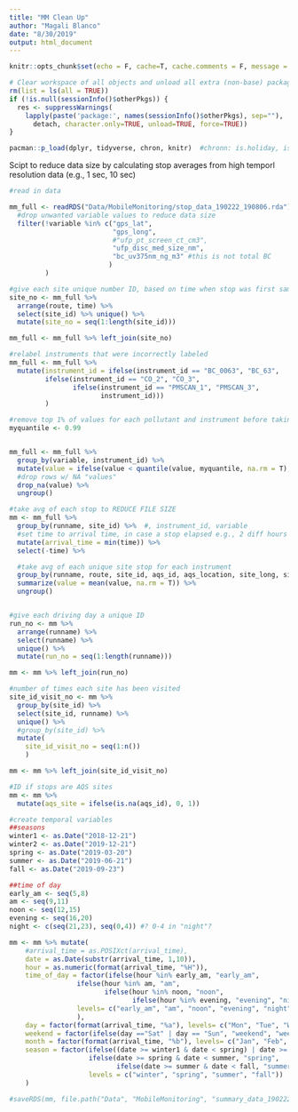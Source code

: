 ```yaml
---
title: "MM Clean Up"
author: "Magali Blanco"
date: "8/30/2019"
output: html_document
---
```


```r
knitr::opts_chunk$set(echo = F, cache=T, cache.comments = F, message = F, warning = F, tidy.opts=list(width.cutoff=60), tidy=TRUE, fig.height = 8)  

# Clear workspace of all objects and unload all extra (non-base) packages
rm(list = ls(all = TRUE))
if (!is.null(sessionInfo()$otherPkgs)) {
  res <- suppressWarnings(
    lapply(paste('package:', names(sessionInfo()$otherPkgs), sep=""),
      detach, character.only=TRUE, unload=TRUE, force=TRUE))
}

pacman::p_load(dplyr, tidyverse, chron, knitr)  #chronn: is.holiday, is.weekend

```

Scipt to reduce data size by calculating stop averages from high temporl resolution data (e.g., 1 sec, 10 sec)

```r
#read in data

mm_full <- readRDS("Data/MobileMonitoring/stop_data_190222_190806.rda") %>%
  #drop unwanted variable values to reduce data size
  filter(!variable %in% c("gps_lat",
                          "gps_long",
                          #"ufp_pt_screen_ct_cm3",
                          "ufp_disc_med_size_nm",
                          "bc_uv375nm_ng_m3" #this is not total BC
                         )
         )

#give each site unique number ID, based on time when stop was first sampled
site_no <- mm_full %>%
  arrange(route, time) %>%
  select(site_id) %>% unique() %>%
  mutate(site_no = seq(1:length(site_id)))

mm_full <- mm_full %>% left_join(site_no)

#relabel instruments that were incorrectly labeled
mm_full <- mm_full %>%
  mutate(instrument_id = ifelse(instrument_id == "BC_0063", "BC_63",
         ifelse(instrument_id == "CO_2", "CO_3",
                ifelse(instrument_id == "PMSCAN_1", "PMSCAN_3",
                       instrument_id)))
         )

#remove top 1% of values for each pollutant and instrument before taking avg
myquantile <- 0.99


mm_full <- mm_full %>%
  group_by(variable, instrument_id) %>%
  mutate(value = ifelse(value < quantile(value, myquantile, na.rm = T), value, NA)) %>%
  #drop rows w/ NA "values"
  drop_na(value) %>%
  ungroup()

#take avg of each stop to REDUCE FILE SIZE
mm <- mm_full %>%
  group_by(runname, site_id) %>%  #, instrument_id, variable
  #set time to arrival time, in case a stop elapsed e.g., 2 diff hours
  mutate(arrival_time = min(time)) %>%
  select(-time) %>%

  #take avg of each unique site stop for each instrument
  group_by(runname, route, site_id, aqs_id, aqs_location, site_long, site_lat, duration_sec, arrival_time, instrument_id, variable, site_no) %>%
  summarize(value = mean(value, na.rm = T)) %>%
  ungroup()


#give each driving day a unique ID
run_no <- mm %>%
  arrange(runname) %>%
  select(runname) %>%
  unique() %>%
  mutate(run_no = seq(1:length(runname)))

mm <- mm %>% left_join(run_no)

#number of times each site has been visited
site_id_visit_no <- mm %>%
  group_by(site_id) %>%
  select(site_id, runname) %>%
  unique() %>%
  #group_by(site_id) %>%
  mutate(
    site_id_visit_no = seq(1:n())
    )

mm <- mm %>% left_join(site_id_visit_no)

#ID if stops are AQS sites
mm <- mm %>%
  mutate(aqs_site = ifelse(is.na(aqs_id), 0, 1))

#create temporal variables
##seasons
winter1 <- as.Date("2018-12-21")
winter2 <- as.Date("2019-12-21")
spring <- as.Date("2019-03-20")
summer <- as.Date("2019-06-21")
fall <- as.Date("2019-09-23")

##time of day
early_am <- seq(5,8)
am <- seq(9,11)
noon <- seq(12,15)
evening <- seq(16,20)
night <- c(seq(21,23), seq(0,4)) #? 0-4 in "night"?

mm <- mm %>% mutate(
    #arrival_time = as.POSIXct(arrival_time),
    date = as.Date(substr(arrival_time, 1,10)),
    hour = as.numeric(format(arrival_time, "%H")),
    time_of_day = factor(ifelse(hour %in% early_am, "early_am",
                 ifelse(hour %in% am, "am",
                        ifelse(hour %in% noon, "noon",
                               ifelse(hour %in% evening, "evening", "night")))),
                 levels= c("early_am", "am", "noon", "evening", "night")
                 ),
    day = factor(format(arrival_time, "%a"), levels= c("Mon", "Tue", "Wed", "Thu", "Fri", "Sat", "Sun")),
    weekend = factor(ifelse(day =="Sat" | day == "Sun", "weekend", "weekday")),
    month = factor(format(arrival_time, "%b"), levels= c("Jan", "Feb", "Mar", "Apr", "May", "Jun", "Jul", "Aug", "Sep", "Oct", "Nov", "Dec")),
    season = factor(ifelse((date >= winter1 & date < spring) | date >= winter2, "winter",
                    ifelse(date >= spring & date < summer, "spring",
                           ifelse(date >= summer & date < fall, "summer", "fall"))),
                    levels = c("winter", "spring", "summer", "fall"))
    )

#saveRDS(mm, file.path("Data", "MobileMonitoring", "summary_data_190222_190806.rda"))

```
